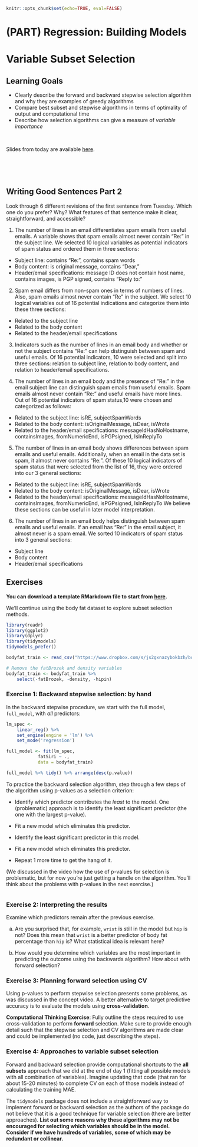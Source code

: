 ```r
knitr::opts_chunk$set(echo=TRUE, eval=FALSE)
```

# (PART) Regression: Building Models {-}

# Variable Subset Selection

## Learning Goals {-}

- Clearly describe the forward and backward stepwise selection algorithm and why they are examples of greedy algorithms
- Compare best subset and stepwise algorithms in terms of optimality of output and computational time
- Describe how selection algorithms can give a measure of *variable importance*

<br>

Slides from today are available [here](https://docs.google.com/presentation/d/1jbUu5bYvY5hZsQOBtWB1Rbp78x-Qmlfpk4BOhsyBFHI/edit?usp=sharing).

<br><br><br>

## Writing Good Sentences Part 2 {-}

Look through 6 different revisions of the first sentence from Tuesday. Which one do you prefer? Why? What features of that sentence make it clear, straightforward, and accessible?

1. The number of lines in an email differentiates spam emails from useful emails. A variable shows that spam emails almost never contain "Re:" in the subject line. We selected 10 logical variables as potential indicators of spam status and ordered them in three sections:
- Subject line: contains "Re:", contains spam words
- Body content: is original message, contains "Dear," 
- Header/email specifications: message ID does not contain host name, contains images, is PGP signed, contains "Reply to:"

2. Spam email differs from non-spam ones in terms of numbers of lines. Also, spam emails almost never contain "Re" in the subject. We select 10 logical variables out of 16 potential indications and categorize them into these three sections: 
- Related to the subject line
- Related to the body content
- Related to the header/email specifications

3. Indicators such as the number of lines in an email body and whether or not the subject contains "Re:" can help distinguish between spam and useful emails. Of 16 potential indicators, 10 were selected and split into three sections: relation to subject line, relation to body content, and relation to header/email specifications.

4. The number of lines in an email body and the presence of  "Re:" in the email subject line can distinguish spam emails from useful emails. Spam emails almost never contain "Re:" and useful emails have more lines. Out of 16 potential indicators of spam status,10 were chosen and categorized as follows: 
- Related to the subject line: isRE, subjectSpamWords
- Related to the body content: isOriginalMessage, isDear, isWrote
- Related to the header/email specifications: messageIdHasNoHostname, containsImages, fromNumericEnd, isPGPsigned, IsInReplyTo

5. The number of lines in an email body shows differences between spam emails and useful emails. Additionally, when an email in the data set is spam, it almost never contains "Re:". Of these 10 logical indicators of spam status that were selected from the list of 16, they were ordered into our 3 general sections:
- Related to the subject line: isRE, subjectSpamWords
- Related to the body content: isOriginalMessage, isDear, isWrote
- Related to the header/email specifications: messageIdHasNoHostname, containsImages, fromNumericEnd, isPGPsigned, IsInReplyTo
We believe these sections can be useful in later model interpretation. 

6. The number of lines in an email body helps distinguish between spam emails and useful emails. If an email has "Re:" in the email subject, it almost never is a spam email. We sorted 10 indicators of spam status into 3 general sections: 
- Subject line
- Body content
- Header/email specifications 





## Exercises {-}

**You can download a template RMarkdown file to start from [here](template_rmds/05-subset-selection.Rmd).**

We'll continue using the body fat dataset to explore subset selection methods.

```r
library(readr)
library(ggplot2)
library(dplyr)
library(tidymodels)
tidymodels_prefer()

bodyfat_train <- read_csv("https://www.dropbox.com/s/js2gxnazybokbzh/bodyfat_train.csv?dl=1")

# Remove the fatBrozek and density variables
bodyfat_train <- bodyfat_train %>%
    select(-fatBrozek, -density, -hipin)
```


### Exercise 1: Backward stepwise selection: by hand {-}

In the backward stepwise procedure, we start with the full model, `full_model`, with *all* predictors:

```r
lm_spec <-
    linear_reg() %>% 
    set_engine(engine = 'lm') %>% 
    set_mode('regression')

full_model <- fit(lm_spec,
            fatSiri ~ .,
            data = bodyfat_train) 

full_model %>% tidy() %>% arrange(desc(p.value))
```

To practice the backward selection algorithm, step through a few steps of the algorithm using p-values as a selection criterion:

- Identify which predictor contributes the *least* to the model. One (problematic) approach is to identify the least significant predictor (the one with the largest p-value).

- Fit a new model which eliminates this predictor.

- Identify the least significant predictor in this model.    

- Fit a new model which eliminates this predictor.

- Repeat 1 more time to get the hang of it.

(We discussed in the video how the use of p-values for selection is problematic, but for now you're just getting a handle on the algorithm. You'll think about the problems with p-values in the next exercise.)

```r

```

### Exercise 2: Interpreting the results {-}

Examine which predictors remain after the previous exercise. 

a. Are you surprised that, for example, `wrist` is still in the model but `hip` is not? Does this mean that `wrist` is a better predictor of body fat percentage than `hip` is? What statistical idea is relevant here?

b. How would you determine which variables are the most important in predicting the outcome using the backwards algorithm? How about with forward selection?

### Exercise 3: Planning forward selection using CV {-}

Using p-values to perform stepwise selection presents some problems, as was discussed in the concept video. A better alternative to target predictive accuracy is to evaluate the models using **cross-validation**.

**Computational Thinking Exercise**: Fully outline the steps required to use cross-validation to perform **forward** selection. Make sure to provide enough detail such that the stepwise selection and CV algorithms are made clear and could be implemented (no code, just describing the steps).


### Exercise 4: Approaches to variable subset selection {-}

Forward and backward selection provide computational shortcuts to the **all subsets** approach that we did at the end of day 1 (fitting all possible models with all combination of variables).  Imagine updating that code (that ran for about 15-20 minutes) to complete CV on each of those models instead of calculating the training MAE. 

The `tidymodels` package does not include a straightforward way to implement forward or backward selection as the authors of the package do not believe that it is a good technique for variable selection (there are better approaches). **List out some reasons why these algorithms may not be encouraged for selecting which variables should be in the model. Consider if we have hundreds of variables, some of which may be redundant or collinear.** 

